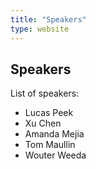 ```yaml
---
title: "Speakers"
type: website
---
```


## Speakers

List of speakers:

- Lucas Peek
- Xu Chen
- Amanda Mejia
- Tom Maullin
- Wouter Weeda
